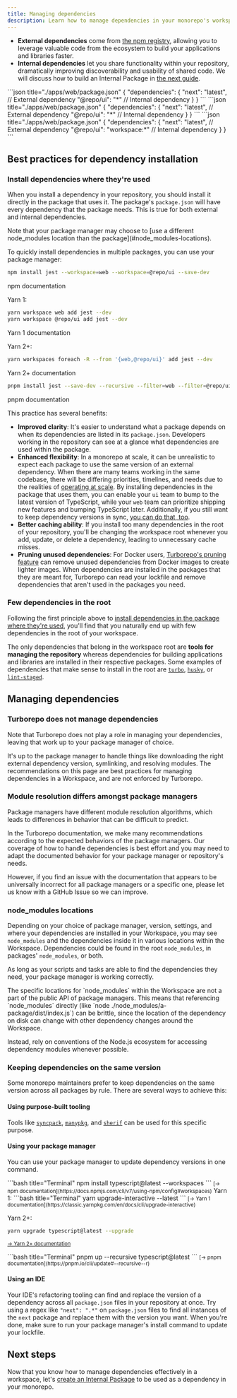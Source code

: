 ```yaml
---
title: Managing dependencies
description: Learn how to manage dependencies in your monorepo's workspace.
---
```



- **External dependencies** come from [the npm registry](https://www.npmjs.com/), allowing you to leverage valuable code from the ecosystem to build your applications and libraries faster.
- **Internal dependencies** let you share functionality within your repository, dramatically improving discoverability and usability of shared code. We will discuss how to build an Internal Package in [the next guide](/repo/docs/crafting-your-repository/creating-an-internal-package).

<PackageManagerTabs>
<Tab>
```json title="./apps/web/package.json"
{
  "dependencies": {
    "next": "latest", // External dependency
    "@repo/ui": "*" // Internal dependency
  }
}
```
</Tab>
<Tab>
```json title="./apps/web/package.json"
{
  "dependencies": {
    "next": "latest", // External dependency
    "@repo/ui": "*" // Internal dependency
  }
}
```
</Tab>
<Tab>
```json title="./apps/web/package.json"
{
  "dependencies": {
    "next": "latest", // External dependency
    "@repo/ui": "workspace:*" // Internal dependency
  }
}
```
</Tab>
</PackageManagerTabs>

## Best practices for dependency installation

### Install dependencies where they're used

When you install a dependency in your repository, you should install it directly in the package that uses it. The package's `package.json` will have every dependency that the package needs. This is true for both external and internal dependencies.

<Callout type="good-to-know">
  Note that your package manager may choose to [use a different node_modules
  location than the package](#node_modules-locations).
</Callout>

To quickly install dependencies in multiple packages, you can use your package manager:

<PackageManagerTabs>
<Tab>

```bash title="Terminal"
npm install jest --workspace=web --workspace=@repo/ui --save-dev
```

<LinkToDocumentation href="https://docs.npmjs.com/cli/v7/using-npm/config#workspace">npm documentation</LinkToDocumentation>
</Tab>

<Tab>
Yarn 1:

```bash title="Terminal"
yarn workspace web add jest --dev
yarn workspace @repo/ui add jest --dev
```

<LinkToDocumentation href="https://classic.yarnpkg.com/en/docs/cli/add">
  Yarn 1 documentation
</LinkToDocumentation>

Yarn 2+:

```bash title="Terminal"
yarn workspaces foreach -R --from '{web,@repo/ui}' add jest --dev
```

<LinkToDocumentation href="https://yarnpkg.com/cli/workspaces/foreach#usage">
  Yarn 2+ documentation
</LinkToDocumentation>
</Tab>

<Tab>

```bash title="Terminal"
pnpm install jest --save-dev --recursive --filter=web --filter=@repo/ui --filter=@repo/web
```

<LinkToDocumentation href="https://pnpm.io/cli/recursive">pnpm documentation</LinkToDocumentation>
</Tab>
</PackageManagerTabs>

This practice has several benefits:

- **Improved clarity**: It's easier to understand what a package depends on when its dependencies are listed in its `package.json`. Developers working in the repository can see at a glance what dependencies are used within the package.
- **Enhanced flexibility**: In a monorepo at scale, it can be unrealistic to expect each package to use the same version of an external dependency. When there are many teams working in the same codebase, there will be differing priorities, timelines, and needs due to the realities of [operating at scale](https://vercel.com/blog/how-to-scale-a-large-codebase). By installing dependencies in the package that uses them, you can enable your `ui` team to bump to the latest version of TypeScript, while your `web` team can prioritize shipping new features and bumping TypeScript later. Additionally, if you still want to keep dependency versions in sync, [you can do that, too](/repo/docs/crafting-your-repository/managing-dependencies#keeping-dependencies-on-the-same-version).
- **Better caching ability**: If you install too many dependencies in the root of your repository, you'll be changing the workspace root whenever you add, update, or delete a dependency, leading to unnecessary cache misses.
- **Pruning unused dependencies**: For Docker users, [Turborepo's pruning feature](/repo/docs/reference/prune) can remove unused dependencies from Docker images to create lighter images. When dependencies are installed in the packages that they are meant for, Turborepo can read your lockfile and remove dependencies that aren't used in the packages you need.

### Few dependencies in the root

Following the first principle above to [install dependencies in the package where they're used](#install-dependencies-where-theyre-used), you'll find that you naturally end up with few dependencies in the root of your workspace.

The only dependencies that belong in the workspace root are **tools for managing the repository** whereas dependencies for building applications and libraries are installed in their respective packages. Some examples of dependencies that make sense to install in the root are [`turbo`](https://www.npmjs.com/package/turbo), [`husky`](https://www.npmjs.com/package/husky), or [`lint-staged`](https://www.npmjs.com/package/lint-staged).

## Managing dependencies

### Turborepo does not manage dependencies

Note that Turborepo does not play a role in managing your dependencies, leaving that work up to your package manager of choice.

It's up to the package manager to handle things like downloading the right external dependency version, symlinking, and resolving modules. The recommendations on this page are best practices for managing dependencies in a Workspace, and are not enforced by Turborepo.

### Module resolution differs amongst package managers

Package managers have different module resolution algorithms, which leads to differences in behavior that can be difficult to predict.

In the Turborepo documentation, we make many recommendations according to the expected behaviors of the package managers. Our coverage of how to handle dependencies is best effort and you may need to adapt the documented behavior for your package manager or repository's needs.

However, if you find an issue with the documentation that appears to be universally incorrect for all package managers or a specific one, please let us know with a GitHub Issue so we can improve.

### node_modules locations

Depending on your choice of package manager, version, settings, and where your dependencies are installed in your Workspace, you may see `node_modules` and the dependencies inside it in various locations within the Workspace. Dependencies could be found in the root `node_modules`, in packages' `node_modules`, or both.

As long as your scripts and tasks are able to find the dependencies they need, your package manager is working correctly.

<Callout type="info" title="Referencing `node_modules` in your code">
The specific locations for `node_modules` within the Workspace are not a part of the public API of package managers. This means that referencing `node_modules` directly (like `node ./node_modules/a-package/dist/index.js`) can be brittle, since the location of the dependency on disk can change with other dependency changes around the Workspace.

Instead, rely on conventions of the Node.js ecosystem for accessing dependency modules whenever possible.

</Callout>

### Keeping dependencies on the same version

Some monorepo maintainers prefer to keep dependencies on the same version across all packages by rule. There are several ways to achieve this:

#### Using purpose-built tooling

Tools like [`syncpack`](https://www.npmjs.com/package/syncpack), [`manypkg`](https://www.npmjs.com/package/@manypkg/cli), and [`sherif`](https://www.npmjs.com/package/sherif) can be used for this specific purpose.

#### Using your package manager

You can use your package manager to update dependency versions in one command.

<PackageManagerTabs>
<Tab>
```bash title="Terminal"
npm install typescript@latest --workspaces
```
  <small>[→ npm documentation](https://docs.npmjs.com/cli/v7/using-npm/config#workspaces)</small>

</Tab>

<Tab>
Yarn 1:
```bash title="Terminal"
yarn upgrade-interactive --latest
```
<small>[→ Yarn 1 documentation](https://classic.yarnpkg.com/en/docs/cli/upgrade-interactive)</small>

Yarn 2+:

```bash title="Terminal"
yarn upgrade typescript@latest --upgrade
```

<small>[→ Yarn 2+ documentation](https://yarnpkg.com/cli/up)</small>

</Tab>

<Tab>
```bash title="Terminal"
pnpm up --recursive typescript@latest
```
  <small>[→ pnpm documentation](https://pnpm.io/cli/update#--recursive--r)</small>

</Tab>
</PackageManagerTabs>

#### Using an IDE

Your IDE's refactoring tooling can find and replace the version of a dependency across all `package.json` files in your repository at once. Try using a regex like `"next": ".*"` on `package.json` files to find all instances of the `next` package and replace them with the version you want. When you're done, make sure to run your package manager's install command to update your lockfile.

## Next steps

Now that you know how to manage dependencies effectively in a workspace, let's [create an Internal Package](/repo/docs/crafting-your-repository/creating-an-internal-package) to be used as a dependency in your monorepo.
